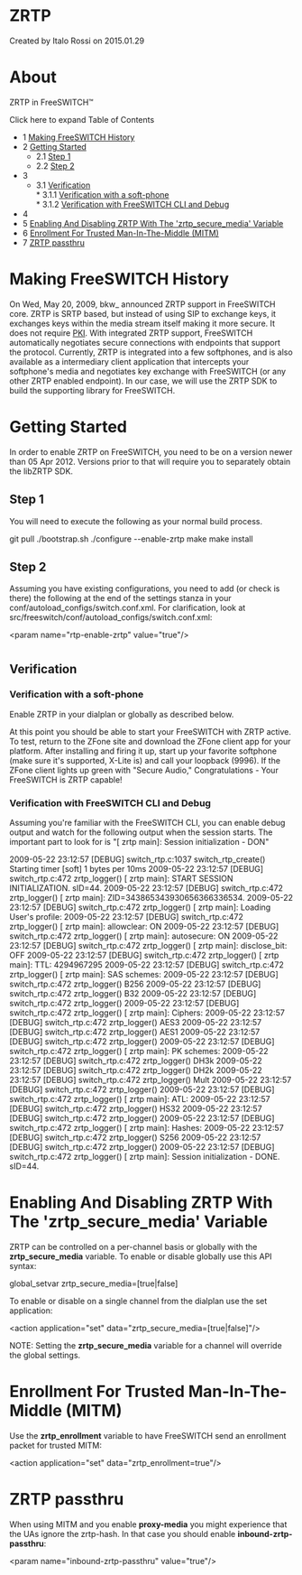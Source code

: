 
# ZRTP 

 Created by  Italo Rossi on 2015.01.29

# About

ZRTP in FreeSWITCH™

Click here to expand Table of Contents

* 1 [Making FreeSWITCH History](#making-freeswitch-history)
* 2 [Getting Started](#getting-started)  
   * 2.1 [Step 1](#step-1)  
   * 2.2 [Step 2](#step-1)
* 3 [](#step-1)  
   * 3.1 [Verification](#verification)  
         * 3.1.1 [Verification with a soft-phone](#verification-with-a-soft-phone)  
         * 3.1.2 [Verification with FreeSWITCH CLI and Debug](#verification-with-freeswitch-cli-and-debug)
* 4 [](#step-1)
* 5 [Enabling And Disabling ZRTP With The 'zrtp\_secure\_media' Variable](#enabling-and-disabling-zrtp-with-the-zrtp_secure_media-variable)
* 6 [Enrollment For Trusted Man-In-The-Middle (MITM)](#enrollment-for-trusted-man-in-the-middle-mitm)
* 7 [ZRTP passthru](#zrtp-passthru)

# Making FreeSWITCH History

On Wed, May 20, 2009, bkw\_ announced ZRTP support in FreeSWITCH core. ZRTP is SRTP based, but instead of using SIP to exchange keys, it exchanges keys within the media stream itself making it more secure. It does not require [PKI](https://en.wikipedia.org/wiki/Public-key%5Finfrastructure). With integrated ZRTP support, FreeSWITCH automatically negotiates secure connections with endpoints that support the protocol. Currently, ZRTP is integrated into a few softphones, and is also available as a intermediary client application that intercepts your softphone's media and negotiates key exchange with FreeSWITCH (or any other ZRTP enabled endpoint). In our case, we will use the ZRTP SDK to build the supporting library for FreeSWITCH.

# Getting Started

In order to enable ZRTP on FreeSWITCH, you need to be on a version newer than 05 Apr 2012\. Versions prior to that will require you to separately obtain the libZRTP SDK.

## Step 1

You will need to execute the following as your normal build process.

git pull
./bootstrap.sh
./configure --enable-zrtp
make
make install

## Step 2

Assuming you have existing configurations, you need to add (or check is there) the following at the end of the settings stanza in your conf/autoload\_configs/switch.conf.xml. For clarification, look at src/freeswitch/conf/autoload\_configs/switch.conf.xml:

&lt;param name="rtp-enable-zrtp" value="true"/>

# 

## Verification

### Verification with a soft-phone

Enable ZRTP in your dialplan or globally as described below.

At this point you should be able to start your FreeSWITCH with ZRTP active. To test, return to the ZFone site and download the ZFone client app for your platform. After installing and firing it up, start up your favorite softphone (make sure it's supported, X-Lite is) and call your loopback (9996). If the ZFone client lights up green with "Secure Audio," Congratulations - Your FreeSWITCH is ZRTP capable!

### Verification with FreeSWITCH CLI and Debug

Assuming you're familiar with the FreeSWITCH CLI, you can enable debug output and watch for the following output when the session starts. The important part to look for is "\[ zrtp main\]: Session initialization - DON"

2009-05-22 23:12:57 [DEBUG] switch_rtp.c:1037 switch_rtp_create() Starting timer [soft] 1 bytes per 10ms
2009-05-22 23:12:57 [DEBUG] switch_rtp.c:472 zrtp_logger()  [   zrtp main]: START SESSION INITIALIZATION. sID=44.
2009-05-22 23:12:57 [DEBUG] switch_rtp.c:472 zrtp_logger()  [   zrtp main]: ZID=343865343930656366336534.
2009-05-22 23:12:57 [DEBUG] switch_rtp.c:472 zrtp_logger()  [   zrtp main]: Loading User's profile:
2009-05-22 23:12:57 [DEBUG] switch_rtp.c:472 zrtp_logger()  [   zrtp main]:    allowclear: ON
2009-05-22 23:12:57 [DEBUG] switch_rtp.c:472 zrtp_logger()  [   zrtp main]:    autosecure: ON
2009-05-22 23:12:57 [DEBUG] switch_rtp.c:472 zrtp_logger()  [   zrtp main]:  disclose_bit: OFF
2009-05-22 23:12:57 [DEBUG] switch_rtp.c:472 zrtp_logger()  [   zrtp main]:           TTL: 4294967295
2009-05-22 23:12:57 [DEBUG] switch_rtp.c:472 zrtp_logger()  [   zrtp main]:   SAS schemes: 
2009-05-22 23:12:57 [DEBUG] switch_rtp.c:472 zrtp_logger() B256 
2009-05-22 23:12:57 [DEBUG] switch_rtp.c:472 zrtp_logger() B32
2009-05-22 23:12:57 [DEBUG] switch_rtp.c:472 zrtp_logger() 
2009-05-22 23:12:57 [DEBUG] switch_rtp.c:472 zrtp_logger()  [   zrtp main]:      Ciphers: 
2009-05-22 23:12:57 [DEBUG] switch_rtp.c:472 zrtp_logger() AES3 
2009-05-22 23:12:57 [DEBUG] switch_rtp.c:472 zrtp_logger() AES1 
2009-05-22 23:12:57 [DEBUG] switch_rtp.c:472 zrtp_logger() 
2009-05-22 23:12:57 [DEBUG] switch_rtp.c:472 zrtp_logger()  [   zrtp main]:    PK schemes: 
2009-05-22 23:12:57 [DEBUG] switch_rtp.c:472 zrtp_logger() DH3k 
2009-05-22 23:12:57 [DEBUG] switch_rtp.c:472 zrtp_logger() DH2k 
2009-05-22 23:12:57 [DEBUG] switch_rtp.c:472 zrtp_logger() Mult 
2009-05-22 23:12:57 [DEBUG] switch_rtp.c:472 zrtp_logger() 
2009-05-22 23:12:57 [DEBUG] switch_rtp.c:472 zrtp_logger()  [   zrtp main]:           ATL: 
2009-05-22 23:12:57 [DEBUG] switch_rtp.c:472 zrtp_logger() HS32 
2009-05-22 23:12:57 [DEBUG] switch_rtp.c:472 zrtp_logger() 
2009-05-22 23:12:57 [DEBUG] switch_rtp.c:472 zrtp_logger()  [   zrtp main]:       Hashes: 
2009-05-22 23:12:57 [DEBUG] switch_rtp.c:472 zrtp_logger() S256 
2009-05-22 23:12:57 [DEBUG] switch_rtp.c:472 zrtp_logger() 
2009-05-22 23:12:57 [DEBUG] switch_rtp.c:472 zrtp_logger()  [   zrtp main]: Session initialization - DONE. sID=44.

# 

# Enabling And Disabling ZRTP With The 'zrtp_secure_media' Variable

ZRTP can be controlled on a per-channel basis or globally with the **zrtp\_secure\_media** variable. To enable or disable globally use this API syntax:

global_setvar zrtp_secure_media=[true|false]

To enable or disable on a single channel from the dialplan use the set application:

&lt;action application="set" data="zrtp_secure_media=[true|false]"/>

NOTE: Setting the **zrtp\_secure\_media** variable for a channel will override the global settings.

# Enrollment For Trusted Man-In-The-Middle (MITM)

Use the **zrtp\_enrollment** variable to have FreeSWITCH send an enrollment packet for trusted MITM:

&lt;action application="set" data="zrtp_enrollment=true"/>

# ZRTP passthru

When using MITM and you enable **proxy-media** you might experience that the UAs ignore the zrtp-hash. In that case you should enable **inbound-zrtp-passthru**:

&lt;param name="inbound-zrtp-passthru" value="true"/>


